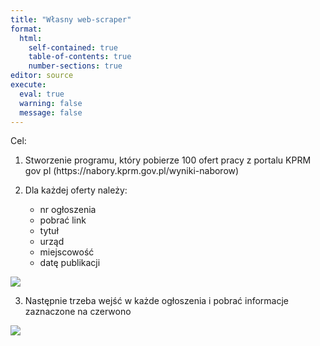 ```yaml
---
title: "Własny web-scraper"
format: 
  html:
    self-contained: true
    table-of-contents: true
    number-sections: true
editor: source
execute: 
  eval: true
  warning: false
  message: false
---
```


Cel:

1.  Stworzenie programu, który pobierze 100 ofert pracy z portalu KPRM
    gov pl (https://nabory.kprm.gov.pl/wyniki-naborow)

2.  Dla każdej oferty należy:

    -   nr ogłoszenia
    -   pobrać link
    -   tytuł
    -   urząd
    -   miejscowość
    -   datę publikacji

![](figs/ogloszenie.png)

3.  Następnie trzeba wejść w każde ogłoszenia i pobrać informacje
    zaznaczone na czerwono

![](figs/kprm-ogloszenie.png)

